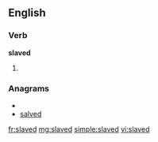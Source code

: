 ==English==

===Verb===
'''slaved'''

# {{past of|[[slave]]}}

===Anagrams===
* {{alphagram|adelsv}}
* [[salved#English|salved]]

[[fr:slaved]]
[[mg:slaved]]
[[simple:slaved]]
[[vi:slaved]]
